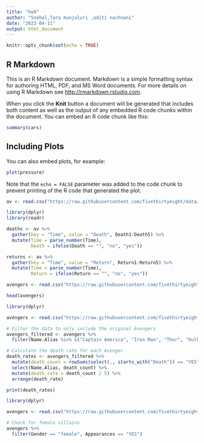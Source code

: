 ```yaml
---
title: "hw9"
author: "Snehal,Tara munjuluri ,aditi nachnani"
date: "2023-04-11"
output: html_document
---
```


```r
knitr::opts_chunk$set(echo = TRUE)
```

## R Markdown

This is an R Markdown document. Markdown is a simple formatting syntax for authoring HTML, PDF, and MS Word documents. For more details on using R Markdown see <http://rmarkdown.rstudio.com>.

When you click the **Knit** button a document will be generated that includes both content as well as the output of any embedded R code chunks within the document. You can embed an R code chunk like this:

```r
summary(cars)
```

## Including Plots

You can also embed plots, for example:

```r
plot(pressure)
```

Note that the `echo = FALSE` parameter was added to the code chunk to prevent printing of the R code that generated the plot.

```r
av <- read.csv("https://raw.githubusercontent.com/fivethirtyeight/data/master/avengers/avengers.csv", stringsAsFactors = FALSE)
```

```r
library(dplyr)
library(readr)

deaths <- av %>%
  gather(key = "Time", value = "Death", Death1:Death5) %>%
  mutate(Time = parse_number(Time),
         Death = ifelse(Death == "", "no", "yes"))

returns <- av %>%
  gather(key = "Time", value = "Return", Return1:Return5) %>%
  mutate(Time = parse_number(Time),
         Return = ifelse(Return == "", "no", "yes"))


```

```r
avengers <- read.csv("https://raw.githubusercontent.com/fivethirtyeight/data/master/avengers/avengers.csv", stringsAsFactors = FALSE)

```

```r
head(avengers)
```

```r
library(dplyr)

avengers <- read.csv("https://raw.githubusercontent.com/fivethirtyeight/data/master/avengers/avengers.csv", stringsAsFactors = FALSE)

# Filter the data to only include the original Avengers
avengers_filtered <- avengers %>%
  filter(Name.Alias %in% c("Captain America", "Iron Man", "Thor", "Hulk", "Black Widow", "Hawkeye"))

# Calculate the death rate for each Avenger
death_rates <- avengers_filtered %>%
  mutate(death_count = rowSums(select(., starts_with("Death")) == "YES", na.rm = TRUE)) %>%
  select(Name.Alias, death_count) %>%
  mutate(death_rate = death_count / 5) %>%
  arrange(death_rate)

print(death_rates)


```

```r
library(dplyr)

avengers <- read.csv("https://raw.githubusercontent.com/fivethirtyeight/data/master/avengers/avengers.csv", stringsAsFactors = FALSE)

# Check for female villains
avengers %>%
  filter(Gender == "female", Appearances == "YES")

```


